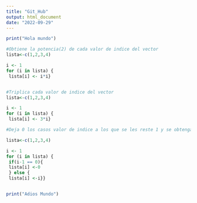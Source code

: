 ```yaml
---
title: "Git_Hub"
output: html_document
date: "2022-09-29"
---
```


```r

print("Hola mundo")

#Obtiene la potencia(2) de cada valor de indice del vector
lista<-c(1,2,3,4)

i <- 1
for (i in lista) {
 lista[i] <- i*i}


#Triplica cada valor de indice del vector
lista<-c(1,2,3,4)

i <- 1
for (i in lista) {
 lista[i] <- 3*i}

#Deja 0 los casos valor de indice a los que se les reste 1 y se obtenga 0

lista<-c(1,2,3,4)

i <- 1
for (i in lista) {
 if(i-1 == 0){
 lista[i] <-0
 } else {
 lista[i] <-i}}


print("Adios Mundo")

```

